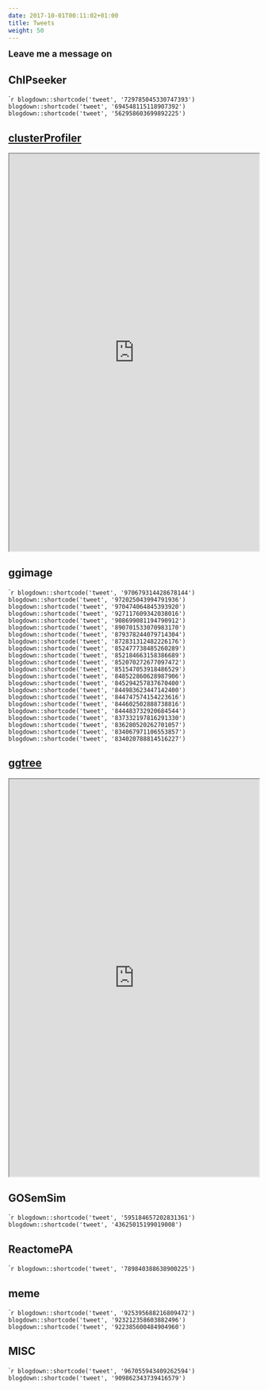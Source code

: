 ```yaml
---
date: 2017-10-01T00:11:02+01:00
title: Tweets
weight: 50
---
```



<link rel="stylesheet" href="https://guangchuangyu.github.io/css/font-awesome.min.css">

<font size="4">**Leave me a message on <a href="https://twitter.com/guangchuangyu"><i class="fa fa-twitter fa-lg"></i></a>**</font>


## ChIPseeker

````r
blogdown::shortcode('tweet', '729785045330747393')
blogdown::shortcode('tweet', '694548115118907392')
blogdown::shortcode('tweet', '562958603699892225')
```

## [clusterProfiler](https://guangchuangyu.github.io/software/clusterProfiler/tweets/)


<iframe src="https://guangchuangyu.github.io/software/clusterProfiler/tweets/"
width="100%" height="800"></iframe>


## ggimage

````r
blogdown::shortcode('tweet', '970679314428678144')
blogdown::shortcode('tweet', '972025043994791936')
blogdown::shortcode('tweet', '970474064845393920')
blogdown::shortcode('tweet', '927117609342038016')
blogdown::shortcode('tweet', '908699081194790912')
blogdown::shortcode('tweet', '890701533070983170')
blogdown::shortcode('tweet', '879378244079714304')
blogdown::shortcode('tweet', '872831312482226176')
blogdown::shortcode('tweet', '852477738485260289')
blogdown::shortcode('tweet', '852184663158386689')
blogdown::shortcode('tweet', '852070272677097472')
blogdown::shortcode('tweet', '851547053918486529')
blogdown::shortcode('tweet', '848522860628987906')
blogdown::shortcode('tweet', '845294257837670400')
blogdown::shortcode('tweet', '844983623447142400')
blogdown::shortcode('tweet', '844747574154223616')
blogdown::shortcode('tweet', '844602502888738816')
blogdown::shortcode('tweet', '844483732920684544')
blogdown::shortcode('tweet', '837332197816291330')
blogdown::shortcode('tweet', '836280520262701057')
blogdown::shortcode('tweet', '834067971106553857')
blogdown::shortcode('tweet', '834020788814516227')
```

## [ggtree](https://guangchuangyu.github.io/software/ggtree/tweets/)


<iframe src="https://guangchuangyu.github.io/software/ggtree/tweets/"
width="100%" height="800"></iframe>


## GOSemSim

````r
blogdown::shortcode('tweet', '595184657202831361')
blogdown::shortcode('tweet', '43625015199019008')
```

## ReactomePA

````r
blogdown::shortcode('tweet', '789840388638900225')
```

## meme

````r
blogdown::shortcode('tweet', '925395688216809472')
blogdown::shortcode('tweet', '923212358603882496')
blogdown::shortcode('tweet', '922385600484904960')
```

## MISC

````r
blogdown::shortcode('tweet', '967055943409262594')
blogdown::shortcode('tweet', '909862343739416579')
```
